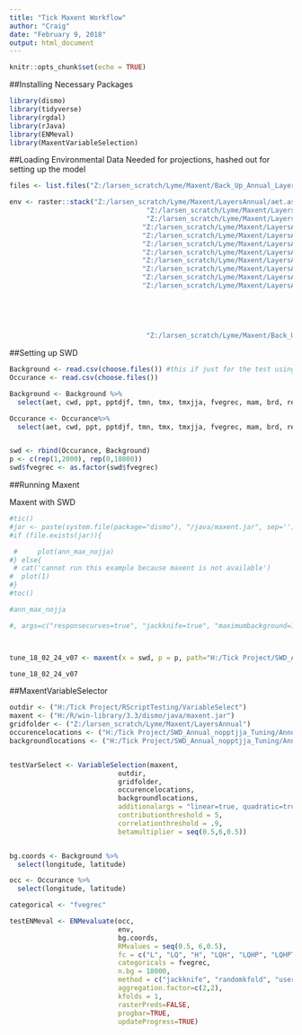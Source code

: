 ---
title: "Tick Maxent Workflow"
author: "Craig"
date: "February 9, 2018"
output: html_document
---

```{r setup, include=FALSE}
knitr::opts_chunk$set(echo = TRUE)
```

##Installing Necessary Packages

```{r}
library(dismo)
library(tidyverse)
library(rgdal)
library(rJava)
library(ENMeval)
library(MaxentVariableSelection)


```



##Loading Environmental Data
Needed for projections, hashed out for setting up the model
```{r}
files <- list.files("Z:/larsen_scratch/Lyme/Maxent/Back_Up_Annual_Layers", pattern='.asc', full.names = TRUE)

env <- raster::stack("Z:/larsen_scratch/Lyme/Maxent/LayersAnnual/aet.asc",
                                  "Z:/larsen_scratch/Lyme/Maxent/LayersAnnual/brd.asc",
                                  "Z:/larsen_scratch/Lyme/Maxent/LayersAnnual/cwd.asc",
                                 "Z:/larsen_scratch/Lyme/Maxent/LayersAnnual/fvegrec.asc",
                                 "Z:/larsen_scratch/Lyme/Maxent/LayersAnnual/mam.asc",
                                 "Z:/larsen_scratch/Lyme/Maxent/LayersAnnual/ppt.asc",
                                 "Z:/larsen_scratch/Lyme/Maxent/LayersAnnual/pptdjf.asc",
                                 "Z:/larsen_scratch/Lyme/Maxent/LayersAnnual/rep.asc",
                                 "Z:/larsen_scratch/Lyme/Maxent/LayersAnnual/tmn.asc",
                                 "Z:/larsen_scratch/Lyme/Maxent/LayersAnnual/tmx.asc",
                                 "Z:/larsen_scratch/Lyme/Maxent/LayersAnnual/tmxjja.asc")
                                 
                                  
                                  
                                  
                                  
                                  "Z:/larsen_scratch/Lyme/Maxent/Back_Up_Annual_Layers/aetavg8110.asc", "Z:/larsen_scratch/Lyme/Maxent/Back_Up_Annual_Layers/cwdavg8110.asc", "Z:/larsen_scratch/Lyme/Maxent/Back_Up_Annual_Layers/pptavg8110.asc", "Z:/larsen_scratch/Lyme/Maxent/Back_Up_Annual_Layers/pptavgdjf8110.asc", "Z:/larsen_scratch/Lyme/Maxent/Back_Up_Annual_Layers/tmnavg8110.asc", "Z:/larsen_scratch/Lyme/Maxent/Back_Up_Annual_Layers/tmxavg8110.asc", "Z:/larsen_scratch/Lyme/Maxent/Back_Up_Annual_Layers/tmxavgjja8110.asc")


```

##Setting up SWD

```{r}

Background <- read.csv(choose.files()) #this if just for the test using Andy's background points
Occurance <- read.csv(choose.files())

Background <- Background %>% 
  select(aet, cwd, ppt, pptdjf, tmn, tmx, tmxjja, fvegrec, mam, brd, rep)

Occurance <- Occurance%>% 
  select(aet, cwd, ppt, pptdjf, tmn, tmx, tmxjja, fvegrec, mam, brd, rep)


swd <- rbind(Occurance, Background)
p <- c(rep(1,2000), rep(0,18000))
swd$fvegrec <- as.factor(swd$fvegrec)
```


##Running Maxent

Maxent with SWD
```{r}
#tic()
#jar <- paste(system.file(package="dismo"), "/java/maxent.jar", sep='')
#if (file.exists(jar)){

 #     plot(ann_max_nojja)
#} else{
 # cat('cannot run this example because maxent is not available')
#  plot(1)
#}
#toc()

#ann_max_nojja

#, args=c("responsecurves=true", "jackknife=true", "maximumbackground=18000", "replicates=5", "maximumiterations=100")



tune_18_02_24_v07 <- maxent(x = swd, p = p, path="H:/Tick Project/SWD_Annual_nopptjja_Tuning/Results/18-02-24v07c" ,args=c("responsecurves=true", "jackknife=true", "replicates=5", "maximumbackground=18000", "threshold=false", "hinge=false", "autofeature=false", "maximumiterations=10000"))

tune_18_02_24_v07

```


##MaxentVariableSelector
```{r}

outdir <- ("H:/Tick Project/RScriptTesting/VariableSelect")
maxent <- ("H:/R/win-library/3.3/dismo/java/maxent.jar")
gridfolder <- ("Z:/larsen_scratch/Lyme/Maxent/LayersAnnual")
occurencelocations <- ("H:/Tick Project/SWD_Annual_nopptjja_Tuning/Annual_Samples_MaxentSWD_No_pptjja.csv")
backgroundlocations <- ("H:/Tick Project/SWD_Annual_nopptjja_Tuning/Annual_Background_MaxentSWD_No_pptjja.csv")


testVarSelect <- VariableSelection(maxent, 
                           outdir,
                           gridfolder,
                           occurencelocations,
                           backgroundlocations,
                           additionalargs = "linear=true, quadratic=true, product=true",
                           contributionthreshold = 5,
                           correlationthreshold = .9,
                           betamultiplier = seq(0.5,6,0.5))


bg.coords <- Background %>% 
  select(longitude, latitude)

occ <- Occurance %>% 
  select(longitude, latitude)

categorical <- "fvegrec"

testENMeval <- ENMevaluate(occ,
                           env,
                           bg.coords, 
                           RMvalues = seq(0.5, 6,0.5),
                           fc = c("L", "LQ", "H", "LQH", "LQHP", "LQHPT"), 
                           categoricals = fvegrec, 
                           n.bg = 18000, 
                           method = c("jackknife", "randomkfold", "user"), 
                           aggregation.factor=c(2,2), 
                           kfolds = 1, 
                           rasterPreds=FALSE, 
                           progbar=TRUE, 
                           updateProgress=TRUE)
```

